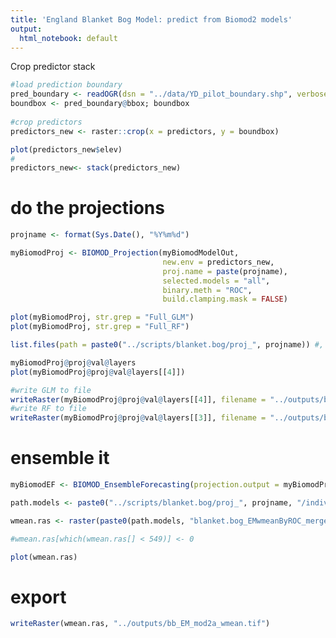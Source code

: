 ```yaml
---
title: 'England Blanket Bog Model: predict from Biomod2 models'
output:
  html_notebook: default
---
```


Crop predictor stack

```r
#load prediction boundary
pred_boundary <- readOGR(dsn = "../data/YD_pilot_boundary.shp", verbose = TRUE)
boundbox <- pred_boundary@bbox; boundbox 
 
#crop predictors
predictors_new <- raster::crop(x = predictors, y = boundbox)

plot(predictors_new$elev)
# 
predictors_new<- stack(predictors_new)
```



# do the projections

```r
projname <- format(Sys.Date(), "%Y%m%d")

myBiomodProj <- BIOMOD_Projection(myBiomodModelOut, 
                                  new.env = predictors_new, 
                                  proj.name = paste(projname), 
                                  selected.models = "all", 
                                  binary.meth = "ROC", 
                                  build.clamping.mask = FALSE)
```

```r
plot(myBiomodProj, str.grep = "Full_GLM")
plot(myBiomodProj, str.grep = "Full_RF")
```


```r
list.files(path = paste0("../scripts/blanket.bog/proj_", projname)) #, pattern = "gri")
```

```r
myBiomodProj@proj@val@layers
plot(myBiomodProj@proj@val@layers[[4]])
```



```r
#write GLM to file
writeRaster(myBiomodProj@proj@val@layers[[4]], filename = "../outputs/bb_GLM_mod2a.tif", overwrite = TRUE)
#write RF to file 
writeRaster(myBiomodProj@proj@val@layers[[3]], filename = "../outputs/bb_RF_mod2a.tif", overwrite = TRUE)
```




# ensemble it

```r
myBiomodEF <- BIOMOD_EnsembleForecasting(projection.output = myBiomodProj, EM.output = myBiomodEM) #ensemble forecast
```



```r

path.models <- paste0("../scripts/blanket.bog/proj_", projname, "/individual_projections/")

wmean.ras <- raster(paste0(path.models, "blanket.bog_EMwmeanByROC_mergedAlgo_Full_AllData.gri"))

#wmean.ras[which(wmean.ras[] < 549)] <- 0

plot(wmean.ras)
```






# export

```r
writeRaster(wmean.ras, "../outputs/bb_EM_mod2a_wmean.tif")

```



